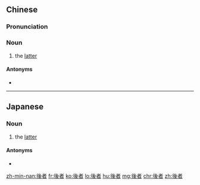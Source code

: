 {{also|后者}}
==Chinese==
{{zh-forms|s=后者}}

===Pronunciation===
{{zh-pron
|m=hòuzhě
|c=hau6 ze2
|mn=hiō-chiá
|cat=n
}}

===Noun===
{{zh-noun}}

# the [[latter]]

====Antonyms====
* {{zh-l|前者}}

----

==Japanese==
{{ja-kanjitab|こう|しゃ|yomi=on}}

===Noun===
{{ja-noun|こうしゃ}}

# the [[latter]]

====Antonyms====
* {{ja-r|前者|ぜんしゃ}}

[[zh-min-nan:後者]]
[[fr:後者]]
[[ko:後者]]
[[lo:後者]]
[[hu:後者]]
[[mg:後者]]
[[chr:後者]]
[[zh:後者]]